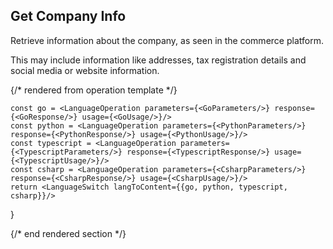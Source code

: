 ## Get Company Info

Retrieve information about the company, as seen in the commerce platform.

This may include information like addresses, tax registration details and social media or website information.

{/* rendered from operation template */}


    const go = <LanguageOperation parameters={<GoParameters/>} response={<GoResponse/>} usage={<GoUsage/>}/>
    const python = <LanguageOperation parameters={<PythonParameters/>} response={<PythonResponse/>} usage={<PythonUsage/>}/>
    const typescript = <LanguageOperation parameters={<TypescriptParameters/>} response={<TypescriptResponse/>} usage={<TypescriptUsage/>}/>
    const csharp = <LanguageOperation parameters={<CsharpParameters/>} response={<CsharpResponse/>} usage={<CsharpUsage/>}/>
    return <LanguageSwitch langToContent={{go, python, typescript, csharp}}/>
}

<Operation />

{/* end rendered section */}
